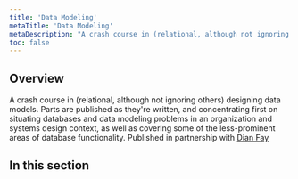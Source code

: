 ```yaml
---
title: 'Data Modeling'
metaTitle: 'Data Modeling'
metaDescription: "A crash course in (relational, although not ignoring others) designing data models."
toc: false
---
```


## Overview

A crash course in (relational, although not ignoring others) designing data models. Parts are published as they're written, and concentrating first on situating databases and data modeling problems in an organization and systems design context, as well as covering some of the less-prominent areas of database functionality. Published in partnership with [Dian Fay](https://twitter.com/dianmfay?lang=en)

## In this section

<Subsections />
